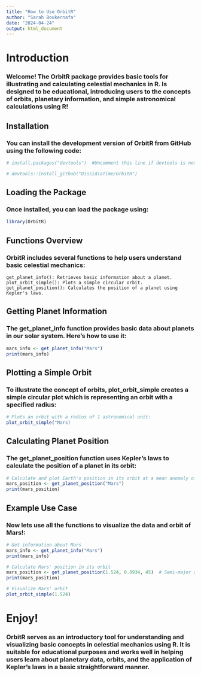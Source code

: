 ---
title: "How to Use OrbitR"
author: "Sarah Boukernafa"
date: "2024-04-24"
output: html_document
---

# Introduction

### Welcome! The OrbitR package provides basic tools for illustrating and calculating celestial mechanics in R. Is designed to be educational, introducing users to the concepts of orbits, planetary information, and simple astronomical calculations using R!

## Installation

### You can install the development version of OrbitR from GitHub using the following code:

```{r setup, include=TRUE}

# install.packages("devtools")  #Uncomment this line if devtools is not installed

# devtools::install_github("DissidiaTime/OrbitR")

```

## Loading the Package

### Once installed, you can load the package using:

```{r}

library(OrbitR)

```

## Functions Overview

### OrbitR includes several functions to help users understand basic celestial mechanics:

    get_planet_info(): Retrieves basic information about a planet.
    plot_orbit_simple(): Plots a simple circular orbit.
    get_planet_position(): Calculates the position of a planet using Kepler's laws.

## Getting Planet Information

### The get_planet_info function provides basic data about planets in our solar system. Here's how to use it:

```{r}
mars_info <- get_planet_info("Mars")
print(mars_info)

```

## Plotting a Simple Orbit

### To illustrate the concept of orbits, plot_orbit_simple creates a simple circular plot which is representing an orbit with a specified radius:
```{r}

# Plots an orbit with a radius of 1 astronomical unit:
plot_orbit_simple("Mars)

```

## Calculating Planet Position

### The get_planet_position function uses Kepler's laws to calculate the position of a planet in its orbit:
```{r}

# Calculate and plot Earth's position in its orbit at a mean anomaly of 0 degrees
mars_position <- get_planet_position("Mars")
print(mars_position)

```

## Example Use Case

### Now lets use all the functions to visualize the data and orbit of Mars!:

```{r}
# Get information about Mars
mars_info <- get_planet_info("Mars")
print(mars_info)

# Calculate Mars' position in its orbit
mars_position <- get_planet_position(1.524, 0.0934, 45)  # Semi-major axis, eccentricity, and mean anomaly of Mars
print(mars_position)

# Visualize Mars' orbit
plot_orbit_simple(1.524)

```

# Enjoy!

### OrbitR serves as an introductory tool for understanding and visualizing basic concepts in celestial mechanics using R. It is suitable for educational purposes and works well in helping users learn about planetary data, orbits, and the application of Kepler's laws in a basic straightforward manner.
